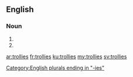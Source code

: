 ==English==

===Noun===
{{head|en}}

# {{plural of|trolley}}
# {{plural of|trolly}}

[[Category:English plurals ending in "-ies"]]

[[ar:trollies]]
[[fr:trollies]]
[[ku:trollies]]
[[my:trollies]]
[[sv:trollies]]